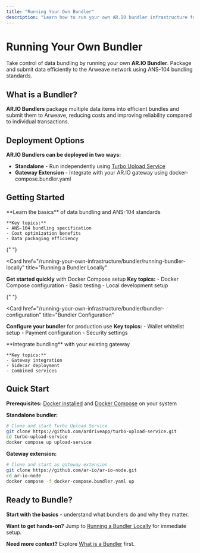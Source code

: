 ```yaml
---
title: "Running Your Own Bundler"
description: "Learn how to run your own AR.IO bundler infrastructure for efficient data packaging and submission to Arweave"
---
```


# Running Your Own Bundler

Take control of data bundling by running your own **AR.IO Bundler**. Package and submit data efficiently to the Arweave network using ANS-104 bundling standards.

## What is a Bundler?

**AR.IO Bundlers** package multiple data items into efficient bundles and submit them to Arweave, reducing costs and improving reliability compared to individual transactions.

## Deployment Options

**AR.IO Bundlers can be deployed in two ways:**

- **Standalone** - Run independently using [Turbo Upload Service](https://github.com/ardriveapp/turbo-upload-service)
- **Gateway Extension** - Integrate with your AR.IO gateway using docker-compose.bundler.yaml

## Getting Started

<Cards>
  <Card href="/running-your-own-infrastructure/bundler/what-is-a-bundler" title="What is a Bundler?">
    **Learn the basics** of data bundling and ANS-104 standards
    
    **Key topics:**
    - ANS-104 bundling specification
    - Cost optimization benefits
    - Data packaging efficiency
  </Card>

{" "}

<Card
  href="/running-your-own-infrastructure/bundler/running-bundler-locally"
  title="Running a Bundler Locally"
>
  **Get started quickly** with Docker Compose setup **Key topics:** - Docker
  Compose configuration - Basic testing - Local development setup
</Card>

{" "}

<Card
  href="/running-your-own-infrastructure/bundler/bundler-configuration"
  title="Bundler Configuration"
>
  **Configure your bundler** for production use **Key topics:** - Wallet
  whitelist setup - Payment configuration - Security settings
</Card>

  <Card href="/running-your-own-infrastructure/bundler/bundler-as-gateway-extension" title="Bundler as Gateway Extension">
    **Integrate bundling** with your existing gateway
    
    **Key topics:**
    - Gateway integration
    - Sidecar deployment
    - Combined services
  </Card>
</Cards>

## Quick Start

**Prerequisites:** [Docker installed](https://docs.docker.com/engine/install/) and [Docker Compose](https://docs.docker.com/compose/install/) on your system

**Standalone bundler:**

```bash
# Clone and start Turbo Upload Service
git clone https://github.com/ardriveapp/turbo-upload-service.git
cd turbo-upload-service
docker compose up upload-service
```

**Gateway extension:**

```bash
# Clone and start as gateway extension
git clone https://github.com/ar-io/ar-io-node.git
cd ar-io-node
docker compose -f docker-compose.bundler.yaml up
```

## Ready to Bundle?

**Start with the basics** - understand what bundlers do and why they matter.

**Want to get hands-on?** Jump to [Running a Bundler Locally](/running-your-own-infrastructure/bundler/running-bundler-locally) for immediate setup.

**Need more context?** Explore [What is a Bundler](/running-your-own-infrastructure/bundler/what-is-a-bundler) first.
